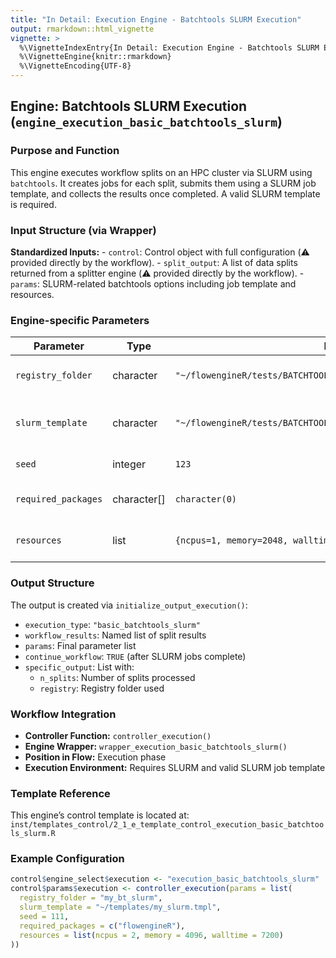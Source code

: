 ```yaml
---
title: "In Detail: Execution Engine - Batchtools SLURM Execution"
output: rmarkdown::html_vignette
vignette: >
  %\VignetteIndexEntry{In Detail: Execution Engine - Batchtools SLURM Execution}
  %\VignetteEngine{knitr::rmarkdown}
  %\VignetteEncoding{UTF-8}
---
```


## Engine: Batchtools SLURM Execution (`engine_execution_basic_batchtools_slurm`)

### Purpose and Function
This engine executes workflow splits on an HPC cluster via SLURM using `batchtools`. It creates jobs for each split, submits them using a SLURM job template, and collects the results once completed. A valid SLURM template is required.

### Input Structure (via Wrapper)

**Standardized Inputs:**
- `control`: Control object with full configuration (⚠️ provided directly by the workflow).
- `split_output`: A list of data splits returned from a splitter engine (⚠️ provided directly by the workflow).
- `params`: SLURM-related batchtools options including job template and resources.

### Engine-specific Parameters

| Parameter         | Type            | Default                                                   | Description                                  |
|------------------|------------------|-----------------------------------------------------------|----------------------------------------------|
| `registry_folder`| character        | `"~/flowengineR/tests/BATCHTOOLS/bt_SLURM_basic/bt_registry_SLURM"` | Folder for batchtools registry        |
| `slurm_template` | character        | `"~/flowengineR/tests/BATCHTOOLS/bt_SLURM_basic/default.tmpl"`     | Path to SLURM job template (required) |
| `seed`           | integer          | `123`                                                     | Seed for reproducibility                     |
| `required_packages` | character[]   | `character(0)`                                            | R packages to load in each job               |
| `resources`      | list             | `{ncpus=1, memory=2048, walltime=3600}`                   | SLURM job resource specs                     |

### Output Structure

The output is created via `initialize_output_execution()`:

- `execution_type`: `"basic_batchtools_slurm"`
- `workflow_results`: Named list of split results
- `params`: Final parameter list
- `continue_workflow`: `TRUE` (after SLURM jobs complete)
- `specific_output`: List with:
    - `n_splits`: Number of splits processed
    - `registry`: Registry folder used

### Workflow Integration

- **Controller Function:** `controller_execution()`
- **Engine Wrapper:** `wrapper_execution_basic_batchtools_slurm()`
- **Position in Flow:** Execution phase
- **Execution Environment:** Requires SLURM and valid SLURM job template

### Template Reference

This engine's control template is located at:  
`inst/templates_control/2_1_e_template_control_execution_basic_batchtools_slurm.R`

### Example Configuration
```r
control$engine_select$execution <- "execution_basic_batchtools_slurm"
control$params$execution <- controller_execution(params = list(
  registry_folder = "my_bt_slurm",
  slurm_template = "~/templates/my_slurm.tmpl",
  seed = 111,
  required_packages = c("flowengineR"),
  resources = list(ncpus = 2, memory = 4096, walltime = 7200)
))
```
